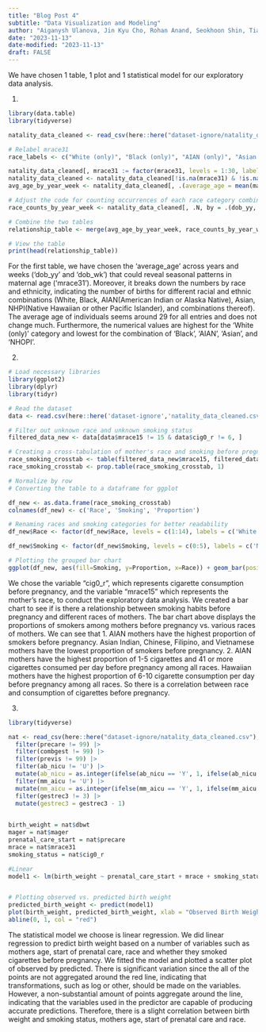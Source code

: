 ```yaml
---
title: "Blog Post 4"
subtitle: "Data Visualization and Modeling"
author: "Aiganysh Ulanova, Jin Kyu Cho, Rohan Anand, Seokhoon Shin, Tianyu Wu"
date: "2023-11-13"
date-modified: "2023-11-13"
draft: FALSE
---
```

We have chosen 1 table, 1 plot and 1 statistical model for our exploratory data analysis.

1.

```r
library(data.table) 
library(tidyverse)

natality_data_cleaned <- read_csv(here::here("dataset-ignore/natality_data_cleaned.csv")); setDT(natality_data_cleaned) 

# Relabel mrace31 
race_labels <- c("White (only)", "Black (only)", "AIAN (only)", "Asian (only)", "NHOPI (only)", "Black and White", "Black and AIAN", "Black and Asian", "Black and NHOPI", "AIAN and White", "AIAN and Asian", "AIAN and NHOPI", "Asian and White", "Asian and NHOPI", "NHOPI and White", "Black, AIAN, and White", "Black, AIAN, and Asian", "Black, AIAN, and NHOPI", "Black, Asian, and White", "Black, Asian, and NHOPI", "Black, NHOPI, and White", "AIAN, Asian, and White", "AIAN, NHOPI, and White", "AIAN, Asian, and NHOPI", "Asian, NHOPI, and White", "Black, AIAN, Asian, and White", "Black, AIAN, Asian, and NHOPI", "Black, AIAN, NHOPI, and White", "Black, Asian, NHOPI, and White", "AIAN, Asian, NHOPI, and White") 

natality_data_cleaned[, mrace31 := factor(mrace31, levels = 1:30, labels = race_labels)] 
natality_data_cleaned <- natality_data_cleaned[!is.na(mrace31) & !is.na(mager) & !is.na(dob_yy) & !is.na(dob_wk)] 
avg_age_by_year_week <- natality_data_cleaned[, .(average_age = mean(mager, na.rm = TRUE)), by = .(dob_yy, dob_wk)] 

# Adjust the code for counting occurrences of each race category combination 
race_counts_by_year_week <- natality_data_cleaned[, .N, by = .(dob_yy, dob_wk, mrace31)]; race_counts_by_year_week <- dcast(race_counts_by_year_week, dob_yy + dob_wk ~ mrace31, value.var = "N", fill = 0) 

# Combine the two tables 
relationship_table <- merge(avg_age_by_year_week, race_counts_by_year_week, by = c("dob_yy", "dob_wk"), all = TRUE) 

# View the table 
print(head(relationship_table)) 
```

For the first table, we have chosen the 'average_age' across years and weeks (‘dob_yy’ and 'dob_wk') that could reveal seasonal patterns in maternal age (‘mrace31’). Moreover, it breaks down the numbers by race and ethnicity, indicating the number of births for different racial and ethnic combinations (White, Black, AIAN(American Indian or Alaska Native), Asian, NHPI(Native Hawaiian or other Pacific Islander), and combinations thereof). The average age of individuals seems around 29 for all entries and does not change much. Furthermore, the numerical values are highest for the ‘White (only)’ category and lowest for the combination of ‘Black’, ‘AIAN’, ‘Asian’, and ‘NHOPI’.

2.

```r
# Load necessary libraries 
library(ggplot2) 
library(dplyr) 
library(tidyr) 

# Read the dataset 
data <- read.csv(here::here('dataset-ignore','natality_data_cleaned.csv')) 

# Filter out unknown race and unknown smoking status 
filtered_data_new <- data[data$mrace15 != 15 & data$cig0_r != 6, ] 

# Creating a cross-tabulation of mother's race and smoking before pregnancy 
race_smoking_crosstab <- table(filtered_data_new$mrace15, filtered_data_new$cig0_r) 
race_smoking_crosstab <- prop.table(race_smoking_crosstab, 1) 

# Normalize by row 
# Converting the table to a dataframe for ggplot 

df_new <- as.data.frame(race_smoking_crosstab) 
colnames(df_new) <- c('Race', 'Smoking', 'Proportion') 

# Renaming races and smoking categories for better readability 
df_new$Race <- factor(df_new$Race, levels = c(1:14), labels = c('White', 'Black', 'AIAN', 'Asian Indian', 'Chinese', 'Filipino', 'Japanese', 'Korean', 'Vietnamese', 'Other Asian',                               'Hawaiian', 'Guamanian', 'Samoan', 'Other pacific Islander')) 

df_new$Smoking <- factor(df_new$Smoking, levels = c(0:5), labels = c('Nonsmoker', '1-5 cigarettes', '6-10 cigarettes', '11-20 cigarettes', '21-40 cigarettes', '41 or more cigarettes')) 

# Plotting the grouped bar chart 
ggplot(df_new, aes(fill=Smoking, y=Proportion, x=Race)) + geom_bar(position="fill", stat="identity") +     theme(axis.text.x = element_text(angle = 45, hjust = 1)) + labs(x = "Mother’s Race", y = "Proportion of Mothers", fill = "Cigarettes Before Pregnancy", title = "Cigarette Consumption Before Pregnancy by Mother’s Race")
```

We chose the variable "cig0_r", which represents cigarette consumption before pregnancy, and the variable "mrace15" which represents the mother's race, to conduct the exploratory data analysis. We created a bar chart to see if is there a relationship between smoking habits before pregnancy and different races of mothers. The bar chart above displays the proportions of smokers among mothers before pregnancy vs. various races of mothers. We can see that 1. AIAN mothers have the highest proportion of smokers before pregnancy. Asian Indian, Chinese, Filipino, and Vietnamese mothers have the lowest proportion of smokers before pregnancy. 2. AIAN mothers have the highest proportion of 1-5 cigarettes and 41 or more cigarettes consumed per day before pregnancy among all races. Hawaiian mothers have the highest proportion of 6-10 cigarette consumption per day before pregnancy among all races. So there is a correlation between race and consumption of cigarettes before pregnancy.

3.
```r
library(tidyverse)

nat <- read_csv(here::here("dataset-ignore/natality_data_cleaned.csv"), show_col_types = FALSE) |>
  filter(precare != 99) |>
  filter(combgest != 99) |>
  filter(previs != 99) |> 
  filter(ab_nicu != 'U') |>
  mutate(ab_nicu = as.integer(ifelse(ab_nicu == 'Y', 1, ifelse(ab_nicu == 'N', 0, ab_nicu)))) |>
  filter(mm_aicu != 'U') |>
  mutate(mm_aicu = as.integer(ifelse(mm_aicu == 'Y', 1, ifelse(mm_aicu == 'N', 0, mm_aicu)))) |>
  filter(gestrec3 != 3) |>
  mutate(gestrec3 = gestrec3 - 1)
  

birth_weight = nat$dbwt
mager = nat$mager
prenatal_care_start = nat$precare
mrace = nat$mrace31
smoking_status = nat$cig0_r

#Linear
model1 <- lm(birth_weight ~ prenatal_care_start + mrace + smoking_status, data = nat)


# Plotting observed vs. predicted birth weight
predicted_birth_weight <- predict(model1)
plot(birth_weight, predicted_birth_weight, xlab = "Observed Birth Weight", ylab = "Predicted Birth Weight", main = "Observed vs Predicted Birth Weight")
abline(0, 1, col = "red")
```
The statistical model we choose is linear regression. We did linear regression to predict birth weight based on a number of variables such as mothers age, start of prenatal care, race and whether they smoked cigarettes before pregnancy. We fitted the model and plotted a scatter plot of observed by predicted. There is significant variation since the all of the points are not aggregated around the red line, indicating that transformations, such as log or other, should be made on the variables. However, a non-substantial amount of points aggregate around the line, indicating that the variables used in the predictor are capable of producing accurate predictions. Therefore, there is a slight correlation between birth weight and smoking status, mothers age, start of prenatal care and race. 

